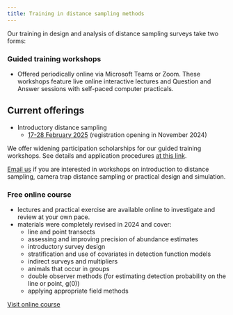 ```yaml
---
title: Training in distance sampling methods
---
```


Our training in design and analysis of distance sampling surveys take two forms:

### Guided training workshops

- Offered periodically online via Microsoft Teams or Zoom. These workshops feature live online interactive lectures and Question and Answer sessions with self-paced computer practicals.

:::{.callout-tip collapse=false appearance='default' icon=true}
## Current offerings

- Introductory distance sampling
  - [17-28 February 2025](announcements/intro-feb-2025.md) (registration opening in November 2024)
:::

We offer widening participation scholarships for our guided training workshops. See details and application procedures [at this link](scholarships.qmd).

[Email us](mailto:distance@st-andrews.ac.uk) if you are interested in workshops on introduction to distance sampling, camera trap distance sampling or practical design and simulation.

### Free online course
- lectures and practical exercise are available online to investigate and review at your own pace.
- materials were completely revised in 2024 and cover:
  - line and point transects
  - assessing and improving precision of abundance estimates
  - introductory survey design
  - stratification and use of covariates in detection function models
  - indirect surveys and multipliers
  - animals that occur in groups
  - double observer methods (for estimating detection probability on the line or point, g(0))
  - applying appropriate field methods
  
[Visit online course](https://workshops.distancesampling.org/async2024-2/){.btn .btn-primary .btn-lg role="button" data-toggle="tooltip" title="free online course"}
